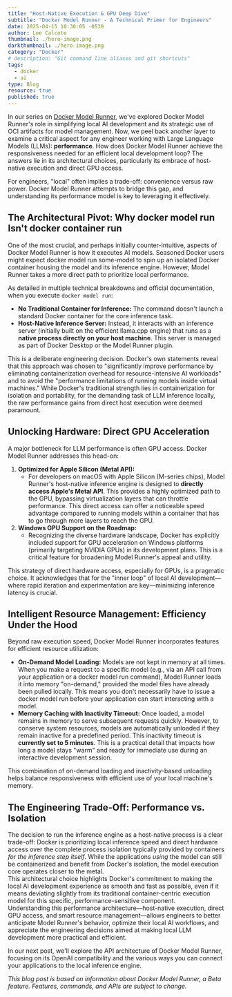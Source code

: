 ```yaml
---
title: "Host-Native Execution & GPU Deep Dive"
subtitle: "Docker Model Runner - A Technical Primer for Engineers"
date: 2025-04-15 10:30:05 -0530
author: Lee Calcote
thumbnail: ./hero-image.png
darkthumbnail: ./hero-image.png
category: "Docker"
# description: "Git command line aliases and git shortcuts"
tags:
  - docker
  - ai
type: Blog
resource: true
published: true
---
```



<BlogWrapper>

In our series on [Docker Model Runner](/blog/category/docker), we've explored Docker Model Runner's role in simplifying local AI development and its strategic use of OCI artifacts for model management. Now, we peel back another layer to examine a critical aspect for any engineer working with Large Language Models (LLMs): **performance**. How does Docker Model Runner achieve the responsiveness needed for an efficient local development loop? The answers lie in its architectural choices, particularly its embrace of host-native execution and direct GPU access.  

For engineers, "local" often implies a trade-off: convenience versus raw power. Docker Model Runner attempts to bridge this gap, and understanding its performance model is key to leveraging it effectively.

## **The Architectural Pivot: Why docker model run Isn't docker container run**

One of the most crucial, and perhaps initially counter-intuitive, aspects of Docker Model Runner is how it executes AI models. Seasoned Docker users might expect docker model run some-model to spin up an isolated Docker container housing the model and its inference engine. However, Model Runner takes a more direct path to prioritize local performance.  

As detailed in multiple technical breakdowns and official documentation, when you execute `docker model run`:

* **No Traditional Container for Inference:** The command doesn't launch a standard Docker container for the core inference task.  
* **Host-Native Inference Server:** Instead, it interacts with an inference server (initially built on the efficient llama.cpp engine) that runs as a **native process directly on your host machine**. This server is managed as part of Docker Desktop or the Model Runner plugin.

This is a deliberate engineering decision. Docker's own statements reveal that this approach was chosen to "significantly improve performance by eliminating containerization overhead for resource-intensive AI workloads" and to avoid the "performance limitations of running models inside virtual machines." While Docker's traditional strength lies in containerization for isolation and portability, for the demanding task of LLM inference locally, the raw performance gains from direct host execution were deemed paramount.

## **Unlocking Hardware: Direct GPU Acceleration**

A major bottleneck for LLM performance is often GPU access. Docker Model Runner addresses this head-on:

1. **Optimized for Apple Silicon (Metal API):**  
   * For developers on macOS with Apple Silicon (M-series chips), Model Runner's host-native inference engine is designed to **directly access Apple's Metal API**. This provides a highly optimized path to the GPU, bypassing virtualization layers that can throttle performance. This direct access can offer a noticeable speed advantage compared to running models within a container that has to go through more layers to reach the GPU.  
2. **Windows GPU Support on the Roadmap:**  
   * Recognizing the diverse hardware landscape, Docker has explicitly included support for GPU acceleration on Windows platforms (primarily targeting NVIDIA GPUs) in its development plans. This is a critical feature for broadening Model Runner's appeal and utility.

This strategy of direct hardware access, especially for GPUs, is a pragmatic choice. It acknowledges that for the "inner loop" of local AI development—where rapid iteration and experimentation are key—minimizing inference latency is crucial.

## **Intelligent Resource Management: Efficiency Under the Hood**

Beyond raw execution speed, Docker Model Runner incorporates features for efficient resource utilization:

* **On-Demand Model Loading:** Models are not kept in memory at all times. When you make a request to a specific model (e.g., via an API call from your application or a docker model run command), Model Runner loads it into memory "on-demand," provided the model files have already been pulled locally. This means you don't necessarily have to issue a docker model run before your application can start interacting with a model.  
* **Memory Caching with Inactivity Timeout:** Once loaded, a model remains in memory to serve subsequent requests quickly. However, to conserve system resources, models are automatically unloaded if they remain inactive for a predefined period. This inactivity timeout is **currently set to 5 minutes**. This is a practical detail that impacts how long a model stays "warm" and ready for immediate use during an interactive development session.

This combination of on-demand loading and inactivity-based unloading helps balance responsiveness with efficient use of your local machine's memory.

## **The Engineering Trade-Off: Performance vs. Isolation**

The decision to run the inference engine as a host-native process is a clear trade-off: Docker is prioritizing local inference speed and direct hardware access over the complete process isolation typically provided by containers *for the inference step itself*. While the applications *using* the model can still be containerized and benefit from Docker's isolation, the model execution core operates closer to the metal.  
This architectural choice highlights Docker's commitment to making the local AI development experience as smooth and fast as possible, even if it means deviating slightly from its traditional container-centric execution model for this specific, performance-sensitive component.  
Understanding this performance architecture—host-native execution, direct GPU access, and smart resource management—allows engineers to better anticipate Model Runner's behavior, optimize their local AI workflows, and appreciate the engineering decisions aimed at making local LLM development more practical and efficient.  

In our next post, we'll explore the API architecture of Docker Model Runner, focusing on its OpenAI compatibility and the various ways you can connect your applications to the local inference engine.  

*This blog post is based on information about Docker Model Runner, a Beta feature. Features, commands, and APIs are subject to change.*
</BlogWrapper>